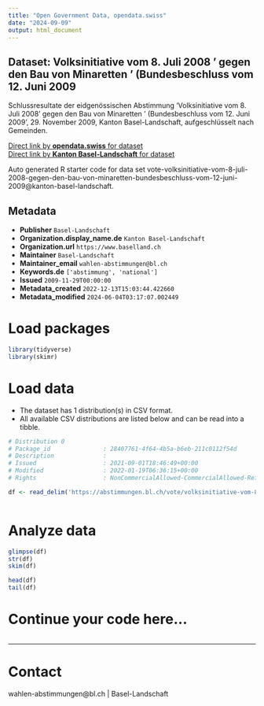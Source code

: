 ```yaml
---
title: "Open Government Data, opendata.swiss"
date: "2024-09-09"
output: html_document
---
```


## Dataset: Volksinitiative vom 8. Juli 2008 ' gegen den Bau von Minaretten ' (Bundesbeschluss vom 12. Juni 2009

Schlussresultate der eidgenössischen Abstimmung 'Volksinitiative vom 8. Juli 2008 ' gegen den Bau von Minaretten ' (Bundesbeschluss vom 12. Juni 2009', 29. November 2009, Kanton Basel-Landschaft, aufgeschlüsselt nach Gemeinden.

[Direct link by **opendata.swiss** for dataset](https://opendata.swiss/de/dataset/volksinitiative-vom-8-juli-2008-gegen-den-bau-von-minaretten-bundesbeschluss-vom-12-juni-2009)<br>
[Direct link by **Kanton Basel-Landschaft** for dataset](https://abstimmungen.bl.ch/vote/volksinitiative-vom-8-juli-2008-gegen-den-bau-von-minaretten-bundesbeschluss-vom-12-juni-2009/data)

Auto generated R starter code for data set vote-volksinitiative-vom-8-juli-2008-gegen-den-bau-von-minaretten-bundesbeschluss-vom-12-juni-2009@kanton-basel-landschaft.

## Metadata

- **Publisher** `Basel-Landschaft`
- **Organization.display_name.de** `Kanton Basel-Landschaft`
- **Organization.url** `https://www.baselland.ch`
- **Maintainer** `Basel-Landschaft`
- **Maintainer_email** `wahlen-abstimmungen@bl.ch`
- **Keywords.de** `['abstimmung', 'national']`
- **Issued** `2009-11-29T00:00:00`
- **Metadata_created** `2022-12-13T15:03:44.422660`
- **Metadata_modified** `2024-06-04T03:17:07.002449`


# Load packages

```r

library(tidyverse)
library(skimr)

```

# Load data

-   The dataset has 1 distribution(s) in CSV format.
-   All available CSV distributions are listed below and can be read into a tibble.

```r

# Distribution 0
# Package_id               : 28407761-4f64-4b5a-b6eb-211c0112f54d
# Description              : 
# Issued                   : 2021-09-01T18:46:49+00:00
# Modified                 : 2022-01-19T06:36:15+00:00
# Rights                   : NonCommercialAllowed-CommercialAllowed-ReferenceRequired

df <- read_delim('https://abstimmungen.bl.ch/vote/volksinitiative-vom-8-juli-2008-gegen-den-bau-von-minaretten-bundesbeschluss-vom-12-juni-2009/data-csv')



```

# Analyze data

```r

glimpse(df)
str(df)
skim(df)

head(df)
tail(df)

```

# Continue your code here...

```r

```

------------------------------------------------------------------------

# Contact

wahlen-abstimmungen@bl.ch | Basel-Landschaft
